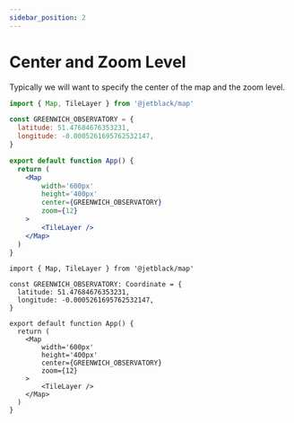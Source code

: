 ```yaml
---
sidebar_position: 2
---
```



# Center and Zoom Level

Typically we will want to specify the center of the map and the zoom level.

<Tabs>
  <TabItem value='js' label='JS'>

```jsx
import { Map, TileLayer } from '@jetblack/map'

const GREENWICH_OBSERVATORY = {
  latitude: 51.47684676353231,
  longitude: -0.0005261695762532147,
}

export default function App() {
  return (
    <Map
        width='600px'
        height='400px'
        center={GREENWICH_OBSERVATORY}
        zoom={12}
    >
        <TileLayer />
    </Map>
  )
}
```

  </TabItem>
  <TabItem value='ts' label='TS'>

```tsx
import { Map, TileLayer } from '@jetblack/map'

const GREENWICH_OBSERVATORY: Coordinate = {
  latitude: 51.47684676353231,
  longitude: -0.0005261695762532147,
}

export default function App() {
  return (
    <Map
        width='600px'
        height='400px'
        center={GREENWICH_OBSERVATORY}
        zoom={12}
    >
        <TileLayer />
    </Map>
  )
}
```

  </TabItem>
</Tabs>